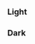
<Meta title="Theme/Desing Tokens/Outline" />

### Light

<div className="grid gap-2 grid-cols-9 bg-background text-foreground border border-primary p-2 rounded-xl">
  <div
    children="Primary"
    className="h-10 outline outline-2 outline-primary rounded-base font-bold flex items-center justify-center"
  />
  <div
    children="Secondary"
    className="h-10 outline outline-2 outline-secondary rounded-base font-bold flex items-center justify-center"
  />
  <div
    children="Info"
    className="h-10 outline outline-2 outline-info rounded-base font-bold flex items-center justify-center"
  />
  <div
    children="Success"
    className="h-10 outline outline-2 outline-success rounded-base font-bold flex items-center justify-center"
  />
  <div
    children="Caution"
    className="h-10 outline outline-2 outline-caution rounded-base font-bold flex items-center justify-center"
  />
  <div
    children="Critical"
    className="h-10 outline outline-2 outline-critical rounded-base font-bold flex items-center justify-center"
  />
  <div
    children="Disabled"
    className="h-10 outline outline-2 outline-disabled rounded-base font-bold flex items-center justify-center"
  />
</div>

### Dark

<div className="grid gap-2 grid-cols-9 dark bg-background text-foreground border border-primary p-2 rounded-xl">
  <div
    children="Primary"
    className="h-10 outline outline-2 outline-primary rounded-base font-bold flex items-center justify-center"
  />
  <div
    children="Secondary"
    className="h-10 outline outline-2 outline-secondary rounded-base font-bold flex items-center justify-center"
  />
  <div
    children="Info"
    className="h-10 outline outline-2 outline-info rounded-base font-bold flex items-center justify-center"
  />
  <div
    children="Success"
    className="h-10 outline outline-2 outline-success rounded-base font-bold flex items-center justify-center"
  />
  <div
    children="Caution"
    className="h-10 outline outline-2 outline-caution rounded-base font-bold flex items-center justify-center"
  />
  <div
    children="Critical"
    className="h-10 outline outline-2 outline-critical rounded-base font-bold flex items-center justify-center"
  />
  <div
    children="Disabled"
    className="h-10 outline outline-2 outline-disabled rounded-base font-bold flex items-center justify-center"
  />
</div>
